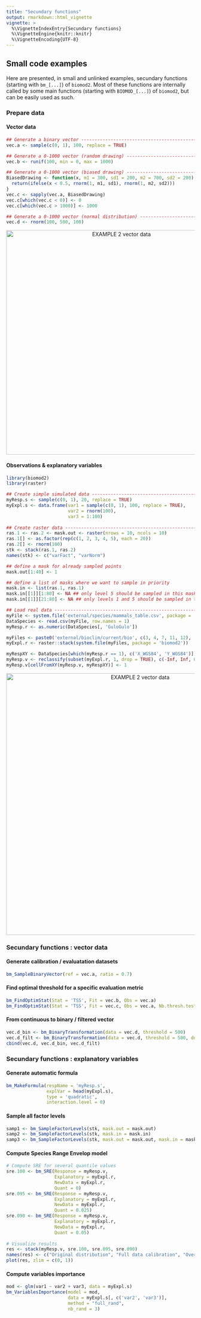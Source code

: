 ```yaml
---
title: "Secundary functions"
output: rmarkdown::html_vignette
vignette: >
  %\VignetteIndexEntry{Secundary functions}
  %\VignetteEngine{knitr::knitr}
  %\VignetteEncoding{UTF-8}
---
```


<link rel="stylesheet" href="https://use.fontawesome.com/releases/v5.0.13/css/all.css" integrity="sha384-DNOHZ68U8hZfKXOrtjWvjxusGo9WQnrNx2sqG0tfsghAvtVlRW3tvkXWZh58N9jp" crossorigin="anonymous">



## <i class="fas fa-code"></i> Small code examples

Here are presented, in small and unlinked examples, secundary functions (starting with `bm_[...]`) of `biomod2`. Most of these functions are internally called by some main functions (starting with `BIOMOD_[...]`) of `biomod2`, but can be easily used as such.

### <i class="fas fa-truck-loading"></i> Prepare data

#### Vector data

```R
## Generate a binary vector -------------------------------------------------------------
vec.a <- sample(c(0, 1), 100, replace = TRUE)

## Generate a 0-1000 vector (random drawing) --------------------------------------------
vec.b <- runif(100, min = 0, max = 1000)

## Generate a 0-1000 vector (biased drawing) --------------------------------------------
BiasedDrawing <- function(x, m1 = 300, sd1 = 200, m2 = 700, sd2 = 200) {
  return(ifelse(x < 0.5, rnorm(1, m1, sd1), rnorm(1, m2, sd2)))
}
vec.c <- sapply(vec.a, BiasedDrawing)
vec.c[which(vec.c < 0)] <- 0
vec.c[which(vec.c > 1000)] <- 1000

## Generate a 0-1000 vector (normal distribution) ---------------------------------------
vec.d <- rnorm(100, 500, 100)
```

<!-- png("vignettes/pictures/examples_2_plot1.png", width = 800, height = 300) -->
<!-- pdf("vignettes/pictures/examples_2_plot1.pdf", width = 8, height = 5) -->
<!-- par(mfrow = c(1, 4)) -->
<!-- barplot(table(vec.a), main = "vec.a") -->
<!-- hist(vec.b, main = "vec.b", xlab = "", xlim = c(0, 1000)) -->
<!-- hist(vec.c, main = "vec.c", xlab = "", xlim = c(0, 1000)) -->
<!-- hist(vec.d, main = "vec.d", xlab = "", xlim = c(0, 1000)) -->
<!-- dev.off() -->

<div style="text-align:center;">
<p><img src="pictures/examples_2_plot1.png" alt="EXAMPLE 2 vector data" style="width:600px;"></p>
</div>



#### Observations & explanatory variables

```R
library(biomod2)
library(raster)
```

```R
## Create simple simulated data ---------------------------------------------------------
myResp.s <- sample(c(0, 1), 20, replace = TRUE)
myExpl.s <- data.frame(var1 = sample(c(0, 1), 100, replace = TRUE),
                       var2 = rnorm(100),
                       var3 = 1:100)
                       
## Create raster data -------------------------------------------------------------------
ras.1 <- ras.2 <- mask.out <- raster(nrows = 10, ncols = 10)
ras.1[] <- as.factor(rep(c(1, 2, 3, 4, 5), each = 20))
ras.2[] <- rnorm(100)
stk <- stack(ras.1, ras.2)
names(stk) <- c("varFact", "varNorm")

## define a mask for already sampled points
mask.out[1:40] <- 1

## define a list of masks where we want to sample in priority
mask.in <- list(ras.1, ras.1)
mask.in[[1]][1:80] <- NA ## only level 5 should be sampled in this mask
mask.in[[1]][21:80] <- NA ## only levels 1 and 5 should be sampled in this mask

## Load real data -----------------------------------------------------------------------
myFile <- system.file('external/species/mammals_table.csv', package = 'biomod2')
DataSpecies <- read.csv(myFile, row.names = 1)
myResp.r <- as.numeric(DataSpecies[, 'GuloGulo'])

myFiles <- paste0('external/bioclim/current/bio', c(3, 4, 7, 11, 12), '.grd')
myExpl.r <- raster::stack(system.file(myFiles, package = 'biomod2'))

myRespXY <- DataSpecies[which(myResp.r == 1), c('X_WGS84', 'Y_WGS84')]
myResp.v <- reclassify(subset(myExpl.r, 1, drop = TRUE), c(-Inf, Inf, 0))
myResp.v[cellFromXY(myResp.v, myRespXY)] <- 1
```

<!-- library(foreach) -->
<!-- library(ggplot2) -->
<!-- library(patchwork) -->
<!-- pp.list = foreach(ras = list(stk$varFact, stk$varNorm, myExpl.r$bio3, myExpl.r$bio4 -->
<!--                              , myExpl.r$bio7, myExpl.r$bio11, myExpl.r$bio12)) %do% -->
<!--   { -->
<!--     df = as.data.frame(rasterToPoints(ras)) -->
<!--     pp = ggplot(df, aes_string(x = "x", y = "y", fill = colnames(df)[3])) + -->
<!--       geom_raster() + -->
<!--       coord_equal() + -->
<!--       labs(x = "", y = "") + -->
<!--       scale_fill_viridis_c() -->
<!--     return(pp) -->
<!--   } -->
<!-- pp1 = pp.list[[1]] / pp.list[[2]] -->
<!-- pp2 = pp.list[[3]] + pp.list[[4]] + pp.list[[5]] +  -->
<!--   pp.list[[6]] + pp.list[[7]] + plot_layout(ncol = 2) -->
<!-- pdf("vignettes/pictures/examples_2_plot2.pdf", width = 10, height = 8) -->
<!-- (pp1 | pp2) + plot_layout(ncol = 2, width = c(1, 2)) -->
<!-- dev.off() -->

<div style="text-align:center;">
<p><img src="pictures/examples_2_plot2.png" alt="EXAMPLE 2 vector data" style="width:700px;"></p>
</div>



### <i class="fas fa-cog"></i> Secundary functions : vector data

#### Generate calibration / evaluatation datasets

```R
bm_SampleBinaryVector(ref = vec.a, ratio = 0.7)
```

<!-- #### Rescale values between 0-1 with a binomial GLM -->

<!-- ```R -->
<!-- vec.b_rescaled <- bm_Rescaler(dataToRescale = vec.b, -->
<!--                               name = "TEST", -->
<!--                               doModel = TRUE, -->
<!--                               ref = vec.a) -->
<!-- plot(vec.b, vec.b_rescaled) -->
<!-- abline(a = 0, b = 0.001, lty = 2) -->
<!-- ``` -->

#### Find optimal threshold for a specific evaluation metric

```R
bm_FindOptimStat(Stat = 'TSS', Fit = vec.b, Obs = vec.a)
bm_FindOptimStat(Stat = 'TSS', Fit = vec.c, Obs = vec.a, Nb.thresh.test = 100)
```

#### From continuous to binary / filtered vector

```R
vec.d_bin <- bm_BinaryTransformation(data = vec.d, threshold = 500)
vec.d_filt <- bm_BinaryTransformation(data = vec.d, threshold = 500, doFiltering = TRUE)
cbind(vec.d, vec.d_bin, vec.d_filt)
```



### <i class="fas fa-cogs"></i> Secundary functions : explanatory variables

#### Generate automatic formula

```R
bm_MakeFormula(respName = 'myResp.s',
               explVar = head(myExpl.s),
               type = 'quadratic',
               interaction.level = 0)
```

#### Sample all factor levels

```R
samp1 <- bm_SampleFactorLevels(stk, mask.out = mask.out)
samp2 <- bm_SampleFactorLevels(stk, mask.in = mask.in)
samp3 <- bm_SampleFactorLevels(stk, mask.out = mask.out, mask.in = mask.in)
```

#### Compute Species Range Envelop model

```R
# Compute SRE for several quantile values
sre.100 <- bm_SRE(Response = myResp.v,
                  Explanatory = myExpl.r,
                  NewData = myExpl.r,
                  Quant = 0)
sre.095 <- bm_SRE(Response = myResp.v,
                  Explanatory = myExpl.r,
                  NewData = myExpl.r,
                  Quant = 0.025)
sre.090 <- bm_SRE(Response = myResp.v,
                  Explanatory = myExpl.r,
                  NewData = myExpl.r,
                  Quant = 0.05)
  
# Visualize results
res <- stack(myResp.v, sre.100, sre.095, sre.090)
names(res) <- c("Original distribution", "Full data calibration", "Over 95 percent", "Over 90 percent")
plot(res, zlim = c(0, 1))
```

#### Compute variables importance

```R
mod <- glm(var1 ~ var2 + var3, data = myExpl.s)
bm_VariablesImportance(model = mod, 
                       data = myExpl.s[, c('var2', 'var3')],
                       method = "full_rand",
                       nb_rand = 3)
```

